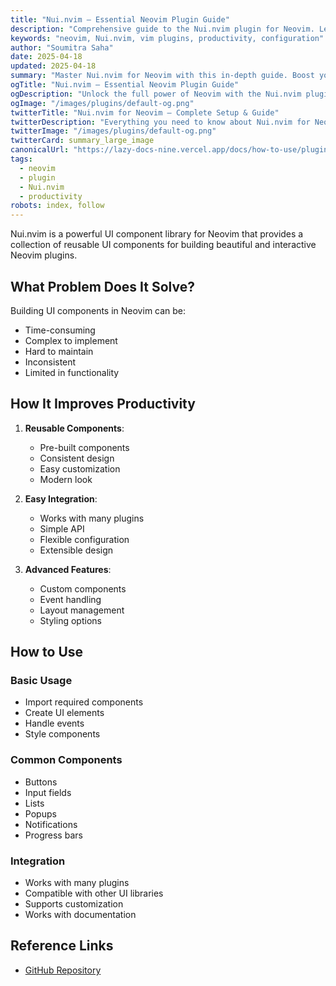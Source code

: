 ```yaml
---
title: "Nui.nvim – Essential Neovim Plugin Guide"
description: "Comprehensive guide to the Nui.nvim plugin for Neovim. Learn setup, features, and best practices to enhance your workflow."
keywords: "neovim, Nui.nvim, vim plugins, productivity, configuration"
author: "Soumitra Saha"
date: 2025-04-18
updated: 2025-04-18
summary: "Master Nui.nvim for Neovim with this in-depth guide. Boost your coding productivity and editor experience."
ogTitle: "Nui.nvim – Essential Neovim Plugin Guide"
ogDescription: "Unlock the full power of Neovim with the Nui.nvim plugin. Step-by-step instructions and expert tips."
ogImage: "/images/plugins/default-og.png"
twitterTitle: "Nui.nvim for Neovim – Complete Setup & Guide"
twitterDescription: "Everything you need to know about Nui.nvim for Neovim. Installation, configuration, and pro tips."
twitterImage: "/images/plugins/default-og.png"
twitterCard: summary_large_image
canonicalUrl: "https://lazy-docs-nine.vercel.app/docs/how-to-use/plugins/nui.nvim"
tags:
  - neovim
  - plugin
  - Nui.nvim
  - productivity
robots: index, follow
---
```


Nui.nvim is a powerful UI component library for Neovim that provides a collection of reusable UI components for building beautiful and interactive Neovim plugins.

## What Problem Does It Solve?

Building UI components in Neovim can be:

- Time-consuming
- Complex to implement
- Hard to maintain
- Inconsistent
- Limited in functionality

## How It Improves Productivity

1. **Reusable Components**:

   - Pre-built components
   - Consistent design
   - Easy customization
   - Modern look

2. **Easy Integration**:

   - Works with many plugins
   - Simple API
   - Flexible configuration
   - Extensible design

3. **Advanced Features**:
   - Custom components
   - Event handling
   - Layout management
   - Styling options

## How to Use

### Basic Usage

- Import required components
- Create UI elements
- Handle events
- Style components

### Common Components

- Buttons
- Input fields
- Lists
- Popups
- Notifications
- Progress bars

### Integration

- Works with many plugins
- Compatible with other UI libraries
- Supports customization
- Works with documentation

## Reference Links

- [GitHub Repository](https://github.com/MunifTanjim/nui.nvim)
